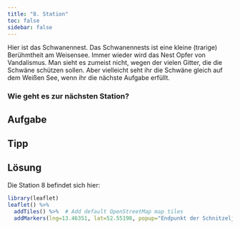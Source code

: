 ```yaml
---
title: "8. Station"
toc: false
sidebar: false
---
```

Hier ist das Schwanennest. Das Schwanennests ist eine kleine (trarige) Berühmtheit am Weisensee. Immer wieder wird das Nest Opfer von Vandalismus. Man sieht es zumeist nicht, wegen der vielen Gitter, die die Schwäne schützen sollen. Aber vielleicht seht ihr die Schwäne gleich auf dem Weißen See, wenn ihr die nächste Aufgabe erfüllt. 

### Wie geht es zur nächsten Station?
::: {.panel-tabset}

## Aufgabe


## Tipp


## Lösung
Die Station 8 befindet sich hier: 
```r
library(leaflet)
leaflet() %>%
  addTiles() %>%  # Add default OpenStreetMap map tiles
  addMarkers(lng=13.46351, lat=52.55198, popup="Endpunkt der Schnitzeljagd für Familien am Weißen See")
```


:::

